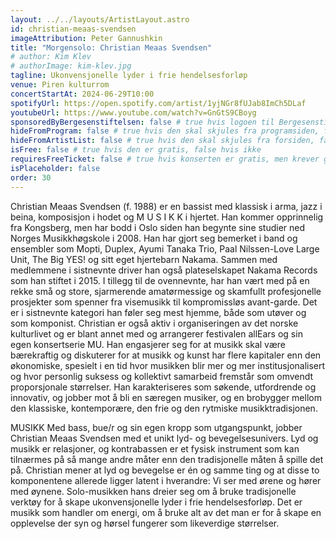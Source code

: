 ```yaml
---
layout: ../../layouts/ArtistLayout.astro
id: christian-meaas-svendsen
imageAttribution: Peter Gannushkin
title: "Morgensolo: Christian Meaas Svendsen"
# author: Kim Klev
# authorImage: kim-klev.jpg
tagline: Ukonvensjonelle lyder i frie hendelsesforløp
venue: Piren kulturrom
concertStartAt: 2024-06-29T10:00
spotifyUrl: https://open.spotify.com/artist/1yjNGr8fUJab8ImCh5DLaf
youtubeUrl: https://www.youtube.com/watch?v=GnGtS9CBoyg
sponsoredByBergesenstiftelsen: false # true hvis logoen til Bergesenstiftelsen skal vises, false hvis ikke
hideFromProgram: false # true hvis den skal skjules fra programsiden, false hvis den skal vises
hideFromArtistList: false # true hvis den skal skjules fra forsiden, false hvis den skal vises
isFree: false # true hvis den er gratis, false hvis ikke
requiresFreeTicket: false # true hvis konserten er gratis, men krever gratisbillett
isPlaceholder: false
order: 30
---
```


Christian Meaas Svendsen (f. 1988) er en bassist med klassisk i arma, jazz i beina, komposisjon i
hodet og M U S I K K i hjertet. Han kommer opprinnelig fra Kongsberg, men har bodd i Oslo siden
han begynte sine studier ned Norges Musikkhøgskole i 2008. Han har gjort seg bemerket i band
og ensembler som Mopti, Duplex, Ayumi Tanaka Trio, Paal Nilssen-Love Large Unit, The Big YES!
og sitt eget hjertebarn Nakama. Sammen med medlemmene i sistnevnte driver han også
plateselskapet Nakama Records som han stiftet i 2015. I tillegg til de ovennevnte, har han vært
med på en rekke små og store, sjarmerende amatørmessige og skamfullt profesjonelle prosjekter
som spenner fra visemusikk til kompromissløs avant-garde. Det er i sistnevnte kategori han føler
seg mest hjemme, både som utøver og som komponist. Christian er også aktiv i organiseringen av
det norske kulturlivet og er blant annet med og arrangerer festivalen allEars og sin egen
konsertserie MU. Han engasjerer seg for at musikk skal være bærekraftig og diskuterer for at
musikk og kunst har flere kapitaler enn den økonomiske, spesielt i en tid hvor musikken blir mer og
mer institusjonalisert og hvor personlig suksess og kollektivt samarbeid fremstår som omvendt
proporsjonale størrelser. Han karakteriseres som søkende, utfordrende og innovativ, og jobber mot
å bli en særegen musiker, og en brobygger mellom den klassiske, kontemporære, den frie og den
rytmiske musikktradisjonen.

MUSIKK
Med bass, bue/r og sin egen kropp som utgangspunkt, jobber Christian Meaas Svendsen med et
unikt lyd- og bevegelsesunivers. Lyd og musikk er relasjoner, og kontrabassen er et fysisk
instrument som kan tilnærmes på så mange andre måter enn den tradisjonelle måten å spille det
på. Christian mener at lyd og bevegelse er én og samme ting og at disse to komponentene
allerede ligger latent i hverandre: Vi ser med ørene og hører med øynene. Solo-musikken hans
dreier seg om å bruke tradisjonelle verktøy for å skape ukonvensjonelle lyder i frie
hendelsesforløp. Det er musikk som handler om energi, om å bruke alt av det man er for å skape
en opplevelse der syn og hørsel fungerer som likeverdige størrelser.
